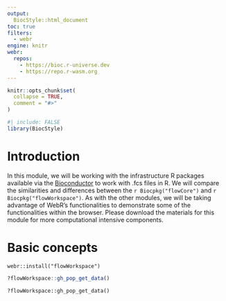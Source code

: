 ```yaml
---
output:
  BiocStyle::html_document
toc: true
filters:
  - webr
engine: knitr
webr:
  repos:
    - https://bioc.r-universe.dev
    - https://repo.r-wasm.org
---
```


```r
knitr::opts_chunk$set(
  collapse = TRUE,
  comment = "#>"
)
```

```r
#| include: FALSE
library(BiocStyle)
```

# Introduction

In this module, we will be working with the infrastructure R packages available via the [Bioconductor](https://bioconductor.org/) to work with .fcs files in R. We will compare the similarities and differences between the `r Biocpkg("flowCore")` and `r Biocpkg("flowWorkspace")`. As with the other modules, we will be taking advantage of WebR's functionalities to demonstrate some of the functionalities within the browser. Please download the materials for this module for more computational intensive components.  


# Basic concepts

```webr-r
webr::install("flowWorkspace")
```

```r
?flowWorkspace::gh_pop_get_data()
```

```webr-r
?flowWorkspace::gh_pop_get_data()
```
